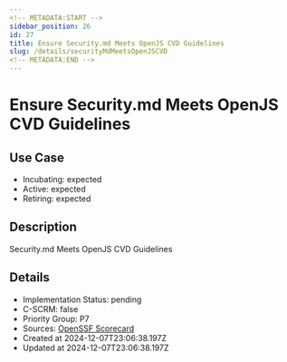 ```yaml
---
<!-- METADATA:START -->
sidebar_position: 26
id: 27
title: Ensure Security.md Meets OpenJS CVD Guidelines
slug: /details/securityMdMeetsOpenJSCVD
<!-- METADATA:END -->
---
```


<!-- TITLE:START -->
# Ensure Security.md Meets OpenJS CVD Guidelines
<!-- TITLE:END -->

## Use Case
<!-- LEVELS:START -->
- Incubating: expected
- Active: expected
- Retiring: expected
<!-- LEVELS:END -->

<!-- DESCRIPTION:START -->
## Description
Security.md Meets OpenJS CVD Guidelines 
<!-- DESCRIPTION:END -->

<!-- DETAILS:START -->
## Details
- Implementation Status: pending
- C-SCRM: false
- Priority Group: P7
- Sources: [OpenSSF Scorecard](https://github.com/ossf/scorecard/blob/main/docs/checks.md#security-policy)
- Created at 2024-12-07T23:06:38.197Z
- Updated at 2024-12-07T23:06:38.197Z
<!-- DETAILS:END -->
